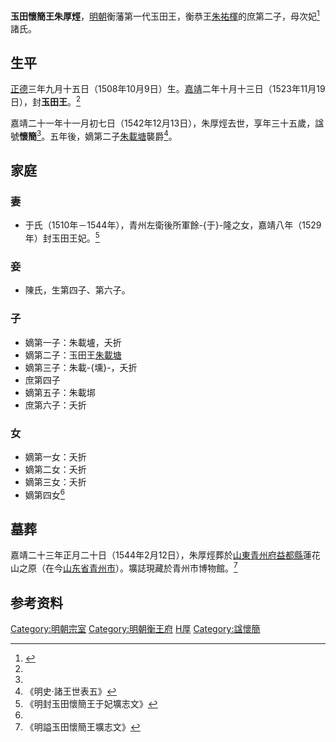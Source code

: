 '''玉田懷簡王朱厚烴'''{{BD|1508年|10月9日|1542年|12月13日|catIdx=Z朱}}，[[明朝|明朝]]衡藩第一代玉田王，衡恭王[[朱祐楎|朱祐楎]]的庶第二子，母次妃<ref>{{cite web|author1=|title=李森《明代玉田王朱厚烴圹志考析》，《中州学刊》2008年第5期。|url=http://www.sdqzssy.com/Article-detail-id-1100406.html|access-date=2021-02-18|archive-date=2020-09-19|archive-url=https://web.archive.org/web/20200919092440/http://www.sdqzssy.com/Article-detail-id-1100406.html|dead-url=no}}</ref>諸氏。

==生平==
[[正德_(明朝)|正德]]三年九月十五日（1508年10月9日）生。[[嘉靖|嘉靖]]二年十月十三日（1523年11月19日），封'''玉田王'''。<ref name=kz/>

嘉靖二十一年十一月初七日（1542年12月13日），朱厚烴去世，享年三十五歲，諡號'''懷簡'''<ref name=kz/>。五年後，嫡第二子[[朱載塘|朱載塘]]襲爵<ref>《明史·諸王世表五》</ref>。

==家庭==
===妻===
*于氏（1510年－1544年），青州左衛後所軍餘-{于}-隆之女，嘉靖八年（1529年）封玉田王妃。<ref>《明封玉田懷簡王于妃壙志文》</ref>

===妾===
*陳氏，生第四子、第六子。

===子===
*嫡第一子：朱載壚，夭折
*嫡第二子：玉田王[[朱載塘|朱載塘]]
*嫡第三子：朱載-{壎}-，夭折
*庶第四子
*嫡第五子：朱載垹
*庶第六子：夭折

===女===
*嫡第一女：夭折
*嫡第二女：夭折
*嫡第三女：夭折
*嫡第四女<ref name=kz/>

==墓葬==
嘉靖二十三年正月二十日（1544年2月12日），朱厚烴葬於[[山東等處承宣布政使司|山東]][[青州府|青州府]][[益都縣|益都縣]]蓮花山之原（在今[[山东省|山东省]][[青州市|青州市]]）。壙誌現藏於青州市博物館。<ref name=kz>《明謚玉田懷簡王壙志文》</ref>
{{Quotation|
[誌蓋]<br>
皇朙衡國玉田褱簡王之壙誌<br>
[誌文]<br>
明謚玉田懷簡王壙志文<br>
　　玉田懷簡王諱厚烴，乃<br>
　衡恭王之第二子。庶母諸氏。正德三年九月十五<br>
　　日亥時生。嘉靖二年十月十三日，受<br>
冊封爲玉田王。嘉靖二十一年十一月初七日，以疾<br>
　　薨逝，享年三十五歲。妃于氏。嫡庶六子：嫡第一<br>
　　子載壚，卒；嫡第二子載塘；嫡第三子載壎，卒；庶<br>
　　第四子，妾媵陳氏生；嫡第五子載垹；庶第六子，<br>
　　妾媵陳氏生，卒。嫡生四女：嫡第一女、第二女、第<br>
　　三女，俱卒；嫡第四女。<br>
上聞訃，輟視朝一日，遣官諭祭，命有司治喪葬如制。<br>
　　在京文武衙門皆致祭焉。以嘉靖二十三年正<br>
　　月二十日，葬於青州府益都縣蓮花山之原。嗚呼！<br>
　　王以宗室之親，為國藩輔，茂膺封爵，貴富兼隆。<br>
　　壽考令終，夫復何憾。爰述其㮣，納諸幽壙，用垂<br>
　　不朽-{云}-。
}}

==参考资料==
{{reflist|2}}

{{s-start}}
{{s-none|無|[[明朝|明政府]]封之}}
{{s-ttl|title=[[明朝藩王列表_(衡王系)#玉田國|明朝衡藩玉田王]]|years=1523年－1542年}}
{{s-after|子[[朱載塘|朱載塘]]}}
{{end}}

[[Category:明朝宗室|Category:明朝宗室]]
[[Category:明朝衡王府|Category:明朝衡王府]]
[[Category:朱姓|H厚]]
[[Category:諡懷簡|Category:諡懷簡]]